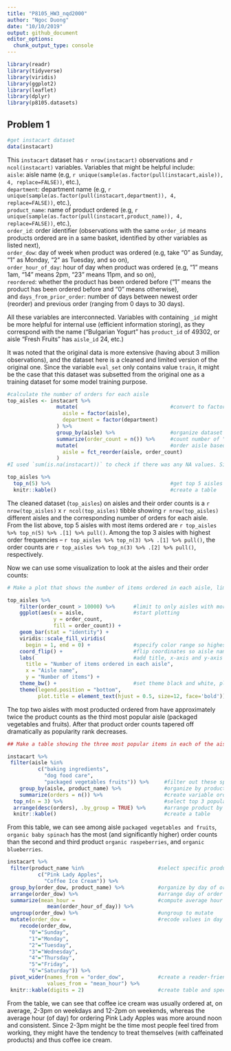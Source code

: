 ```yaml
---
title: "P8105_HW3_nqd2000"
author: "Ngoc Duong"
date: "10/10/2019"
output: github_document
editor_options: 
  chunk_output_type: console
---
```


```r
library(readr)
library(tidyverse)
library(viridis)
library(ggplot2)
library(leaflet)
library(dplyr)
library(p8105.datasets)
```

## Problem 1 

```r
#get instacart dataset 
data(instacart)
```
This `instacart` dataset has `r nrow(instacart)` observations and `r ncol(instacart)` variables. Variables that might be helpful include:
<br /> `aisle`: aisle name (e.g, `r unique(sample(as.factor(pull(instacart,aisle)), 4, replace=FALSE))`, etc.),
<br /> `department`: department name (e.g, `r unique(sample(as.factor(pull(instacart,department)), 4, replace=FALSE))`, etc.),
<br /> `product_name`: name of product ordered (e.g, `r unique(sample(as.factor(pull(instacart,product_name)), 4, replace=FALSE))`, etc.),
<br /> `order_id`: order identifier (observations with the same `order_id` means products ordered are in a same basket, identified by other variables as listed next),
<br /> `order_dow`: day of week when product was ordered (e.g, take "0" as Sunday, "1" as Monday, "2" as Tuesday, and so on),
<br /> `order_hour_of_day`: hour of day when product was ordered (e.g, "1" means 1am, "14" means 2pm, "23" means 11pm, and so on),
<br /> `reordered`: whether the product has been ordered before ("1" means the product has been ordered before and "0" means otherwise),
<br /> and `days_from_prior_order`: number of days between newest order (reorder) and previous order (ranging from 0 days to 30 days).

All these variables are interconnected. Variables with containing `_id` might be more helpful for internal use (efficient information storing), as they correspond with the name ("Bulgarian Yogurt" has `product_id` of 49302, or aisle "Fresh Fruits" has `aisle_id` 24, etc.)

It was noted that the original data is more extensive (having about 3 million observations), and the dataset here is a cleaned and limited version of the original one. Since the variable `eval_set` only contains value `train`, it might be the case that this dataset was subsetted from the original one as a training dataset for some model training purpose.

```r
#calculate the number of orders for each aisle 
top_aisles <- instacart %>% 
                mutate(                              #convert to factor some variables
                  aisle = factor(aisle),
                  department = factor(department)
                ) %>% 
                group_by(aisle) %>%                  #organize dataset by aisle
                summarize(order_count = n()) %>%     #count number of "orders"/frequency within each aisle "group"                            
                mutate(                              #order aisle based on calculated order count for each
                  aisle = fct_reorder(aisle, order_count)
                )
#I used `sum(is.na(instacart))` to check if there was any NA values. Since there was no NA's, I decided not to use the `drop_na()` function.

top_aisles %>% 
  top_n(5) %>%                                       #get top 5 aisles (based on order counts)
  knitr::kable()                                     #create a table 
```

The cleaned dataset (`top_aisles`) on aisles and their order counts is a `r nrow(top_aisles)` x `r ncol(top_aisles)` tibble showing `r nrow(top_aisles)` different aisles and the corresponding number of orders for each aisle. 
From the list above, top 5 aisles with most items ordered are `r top_aisles %>% top_n(5) %>% .[1] %>% pull()`. Among the top 3 aisles with highest order frequencies -- `r top_aisles %>% top_n(3) %>% .[1] %>% pull()`, the order counts are `r top_aisles %>% top_n(3) %>% .[2] %>% pull()`, respectively. 

Now we can use some visualization to look at the aisles and their order counts:

```r
# Make a plot that shows the number of items ordered in each aisle, limiting this to aisles with more than 10000 items ordered. Arrange aisles sensibly, and organize your plot so others can read it.

top_aisles %>% 
    filter(order_count > 10000) %>%      #limit to only aisles with more than 10000 items ordered 
    ggplot(aes(x = aisle,                #start plotting    
               y = order_count,
               fill = order_count)) +
    geom_bar(stat = "identity") +
    viridis::scale_fill_viridis(
      begin = 1, end = 0) +              #specify color range so highest order counts get darker color
    coord_flip() +                       #flip coordinates so aisle names are readable
    labs(                                #add title, x-axis and y-axis titles
      title = "Number of items ordered in each aisle",
      x = "Aisle name",
      y = "Number of items") + 
    theme_bw() +                         #set theme black and white, place legend below plot, and format legend
    theme(legend.position = "bottom",    
          plot.title = element_text(hjust = 0.5, size=12, face='bold')) 
```

The top two aisles with most producted ordered from have approximately twice the product counts as the third most popular aisle (packaged vegetables and fruits). After that product order counts tapered off dramatically as popularity rank decreases.

```r
## Make a table showing the three most popular items in each of the aisles “baking ingredients”, “dog food care”, and “packaged vegetables fruits”.  Include the number of times each item is ordered in your table.

instacart %>% 
 filter(aisle %in% 
          c("baking ingredients", 
            "dog food care",
            "packaged vegetables fruits")) %>%     #filter out these specific aisles 
    group_by(aisle, product_name) %>%              #organize by product name and aisle to count
    summarize(orders = n()) %>%                    #create variable orders as frequency count of product_name within each aisle
  top_n(n = 3) %>%                                 #select top 3 popular product within each aisle
  arrange(desc(orders), .by_group = TRUE) %>%      #arrange product by descending order of counts
  knitr::kable()                                   #create a table
```

From this table, we can see among aisle `packaged vegetables and fruits`, `organic baby spinach` has the most (and significantly higher) order counts than the second and third product `organic raspeberries`, and `organic blueberries`. 

```r

instacart %>% 
 filter(product_name %in%                        #select specific products of interest
          c("Pink Lady Apples", 
            "Coffee Ice Cream")) %>% 
 group_by(order_dow, product_name) %>%           #organize by day of order and product
 arrange(order_dow) %>%                          #arrange day of order
 summarize(mean_hour =                           #compute average hour of order for each group
             mean(order_hour_of_day)) %>% 
 ungroup(order_dow) %>%                          #ungroup to mutate
 mutate(order_dow =                              #recode values in day of order
    recode(order_dow, 
       "0"="Sunday",
       "1"="Monday",
       "2"="Tuesday",
       "3"="Wednesday",
       "4"="Thursday",
       "5"="Friday",
       "6"="Saturday")) %>% 
 pivot_wider(names_from = "order_dow",           #create a reader-friendly wide dataframe
             values_from = "mean_hour") %>% 
 knitr::kable(digits = 2)                        #create table and specify decimal numbers
```

From the table, we can see that coffee ice cream was usually ordered at, on average, 2-3pm on weekdays and 12-2pm on weekends, whereas the average hour (of day) for ordering Pink Lady Apples was more around noon and consistent. Since 2-3pm might be the time most people feel tired from working, they might have the tendency to treat themselves (with caffeinated products) and thus coffee ice cream. 


